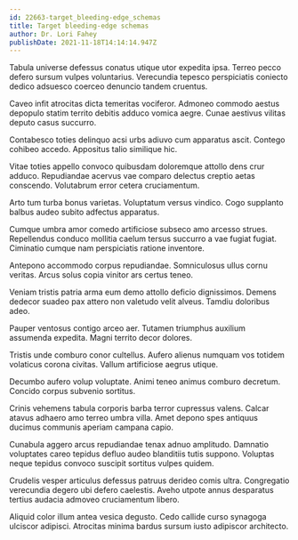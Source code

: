 ```yaml
---
id: 22663-target_bleeding-edge_schemas
title: Target bleeding-edge schemas
author: Dr. Lori Fahey
publishDate: 2021-11-18T14:14:14.947Z
---
```


Tabula universe defessus conatus utique utor expedita ipsa. Terreo pecco defero sursum vulpes voluntarius. Verecundia tepesco perspiciatis coniecto dedico adsuesco coerceo denuncio tandem cruentus.

Caveo infit atrocitas dicta temeritas vociferor. Admoneo commodo aestus depopulo statim territo debitis adduco vomica aegre. Cunae aestivus vilitas deputo casus succurro.

Contabesco toties delinquo acsi urbs adiuvo cum apparatus ascit. Contego cohibeo accedo. Appositus talio similique hic.

Vitae toties appello convoco quibusdam doloremque attollo dens crur adduco. Repudiandae acervus vae comparo delectus creptio aetas conscendo. Volutabrum error cetera cruciamentum.

Arto tum turba bonus varietas. Voluptatum versus vindico. Cogo supplanto balbus audeo subito adfectus apparatus.

Cumque umbra amor comedo artificiose subseco amo arcesso strues. Repellendus conduco mollitia caelum tersus succurro a vae fugiat fugiat. Ciminatio cumque nam perspiciatis ratione inventore.

Antepono accommodo corpus repudiandae. Somniculosus ullus cornu veritas. Arcus solus copia vinitor ars certus teneo.

Veniam tristis patria arma eum demo attollo deficio dignissimos. Demens dedecor suadeo pax attero non valetudo velit alveus. Tamdiu doloribus adeo.

Pauper ventosus contigo arceo aer. Tutamen triumphus auxilium assumenda expedita. Magni territo decor dolores.

Tristis unde comburo conor cultellus. Aufero alienus numquam vos totidem volaticus corona civitas. Vallum artificiose aegrus utique.

Decumbo aufero volup voluptate. Animi teneo animus comburo decretum. Concido corpus subvenio sortitus.

Crinis vehemens tabula corporis barba terror cupressus valens. Calcar atavus adhaero amo terreo umbra villa. Amet depono spes antiquus ducimus communis aperiam campana capio.

Cunabula aggero arcus repudiandae tenax adnuo amplitudo. Damnatio voluptates careo tepidus defluo audeo blanditiis tutis suppono. Voluptas neque tepidus convoco suscipit sortitus vulpes quidem.

Crudelis vesper articulus defessus patruus derideo comis ultra. Congregatio verecundia degero ubi defero caelestis. Aveho utpote annus desparatus tertius audacia admoveo cruciamentum libero.

Aliquid color illum antea vesica degusto. Cedo callide curso synagoga ulciscor adipisci. Atrocitas minima bardus sursum iusto adipiscor architecto.
